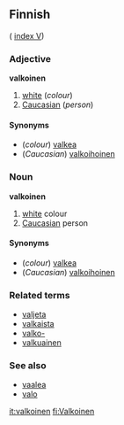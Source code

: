 ==Finnish==
( [[Wiktionary:Finnish_index_v|index V]])

===Adjective===
'''valkoinen'''

# [[white]] (''colour'')
# [[Caucasian]] (''person'')

====Synonyms====
*(''colour'') [[valkea]]
*(''Caucasian'') [[valkoihoinen]]

===Noun===
'''valkoinen'''

# [[white]] colour
# [[Caucasian]] person

====Synonyms====
*(''colour'') [[valkea]]
*(''Caucasian'') [[valkoihoinen]]

===Related terms===
*[[valjeta]]
*[[valkaista]]
*[[valko-]]
*[[valkuainen]]

===See also===
*[[vaalea]]
*[[valo]]

[[it:valkoinen]]
[[fi:Valkoinen]]